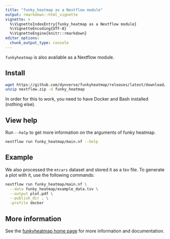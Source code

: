 ```yaml
---
title: "funky_heatmap as a Nextflow module"
output: rmarkdown::html_vignette
vignette: >
  %\VignetteIndexEntry{funky_heatmap as a Nextflow module}
  %\VignetteEncoding{UTF-8}
  %\VignetteEngine{knitr::rmarkdown}
editor_options: 
  chunk_output_type: console
---
```


`funkyheatmap` is also available as a Nextflow module.

## Install

```bash
wget https://github.com/dynverse/funkyheatmap/releases/latest/download/nextflow.zip
unzip nextflow.zip -d funky_heatmap
```

In order for this to work, you need to have Docker and Bash installed (nothing else).


## View help

Run `--help` to get more information on the arguments of funky heatmap.

```bash
nextflow run funky_heatmap/main.nf --help
```

## Example

We also processed the `mtcars` dataset and stored it as a tsv file.
To generate a plot with it, use the following commands:

```bash
nextflow run funky_heatmap/main.nf \
  --data funky_heatmap/example_data.tsv \
  --output plot.pdf \
  --publish_dir . \
  -profile docker
```

## More information

See the [funkyheatmap home page](http://funkyheatmap.dynverse.org/) for more information and documentation.